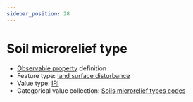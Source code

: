 ```yaml
---
sidebar_position: 28
---
```



# Soil microrelief type

- [Observable property](/viewers/dawe-vocabs?uri=https://linked.data.gov.au/def/nrm/3014409e-fa76-4159-8bd7-0a3bae695545) definition
- Feature type: [land surface disturbance](http://linked.data.gov.au/def/tern-cv/7e256d28-e686-4b6a-b64a-ac1b1a8f164d)
- Value type: [IRI](https://w3id.org/tern/ontologies/tern/IRI)
- Categorical value collection: [Soils microrelief types codes](/viewers/dawe-vocabs?uri=https://linked.data.gov.au/def/nrm/457faa4f-74e8-4b8a-9e4b-541bb7c50441)

<Example
  protocolModule="plot-soil-description"
  observableProperty="https://linked.data.gov.au/def/nrm/3014409e-fa76-4159-8bd7-0a3bae695545"
/>
